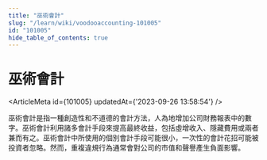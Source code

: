 ```yaml
---
title: "巫術會計"
slug: "/learn/wiki/voodooaccounting-101005"
id: "101005"
hide_table_of_contents: true
---
```



# 巫術會計

<ArticleMeta id={101005} updatedAt={'2023-09-26 13:58:54'} />
<div className='border-solid border-b border-t-0 my-4 border-[var(--ifm-color-gray-300)]' />

巫術會計是指一種創造性和不道德的會計方法，人為地增加公司財務報表中的數字。巫術會計利用諸多會計手段來提高最終收益，包括虛增收入、隱藏費用或兩者兼而有之。巫術會計中所使用的個別會計手段可能很小，一次性的會計花招可能被投資者忽略。然而，重複違規行為通常會對公司的市值和聲譽產生負面影響。
